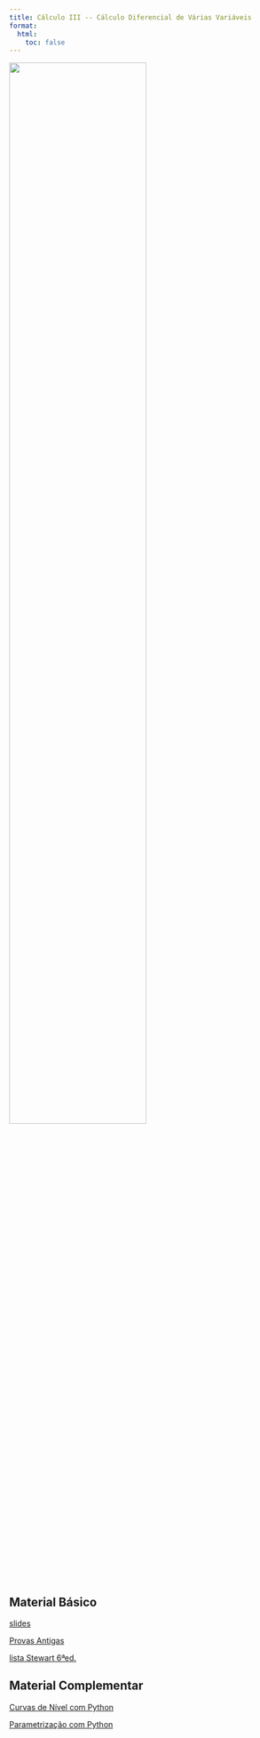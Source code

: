 ```yaml
---
title: Cálculo III -- Cálculo Diferencial de Várias Variáveis
format:
  html:
    toc: false
---
```



![](capa.png){fig-align="center" width=70%}


## Material Básico


[slides](https://reginaldodr.github.io/slides/calculo3/calculo3.pdf)

[Provas Antigas](provas/)

[lista Stewart 6ªed.](lista-stewart-c3.pdf)

## Material Complementar

[Curvas de Nível com Python](../posts/curvas-nivel/nivel.qmd)

[Parametrização com Python](../posts/curvas-parametricas/curvas-parametricas.qmd)

